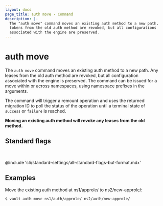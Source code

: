 ```yaml
---
layout: docs
page_title: auth move - Command
description: |-
  The "auth move" command moves an existing auth method to a new path. All
  tokens from the old auth method are revoked, but all configurations
  associated with the engine are preserved.
---
```


# auth move

The `auth move` command moves an existing auth method to a new path. Any
leases from the old auth method are revoked, but all configuration associated
with the engine is preserved. The command can be issued for a move within or across
namespaces, using namespace prefixes in the arguments.

The command will trigger a remount operation and uses the returned migration ID to poll the 
status of the operation until a terminal state of `success` or `failure` is reached.

**Moving an existing auth method will revoke any leases from the old
method.**

## Standard flags

<br />

@include 'cli/standard-settings/all-standard-flags-but-format.mdx'

## Examples

Move the existing auth method at ns1/approle/ to ns2/new-approle/:

```shell-session
$ vault auth move ns1/auth/approle/ ns2/auth/new-approle/
```

